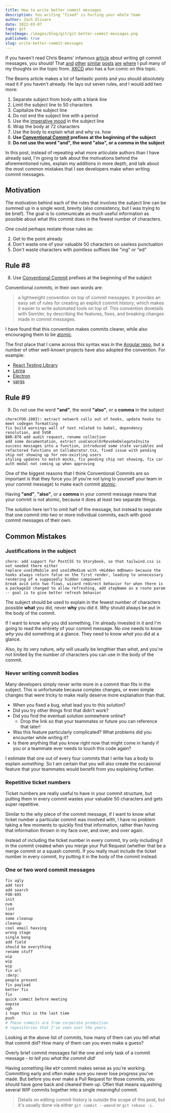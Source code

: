 ```yaml
---
title: How to write better commit messages
description: You writing "fixed" is hurting your whole team
author: Zach Olivare
date: 2022-03-07
tags: git
heroImage: /images/blog/git/git-better-commit-messages.png
published: true
slug: write-better-commit-messages
---
```



If you haven't read Chris Beams' infamous [article](https://cbea.ms/git-commit/) about writing git commit messages, you should! That [and][1] [other][2] [similar][3] [posts][4] [are][5] [where][6] I pull many of my thoughts on the topic from. [XKCD] also has a fun comic on this topic.

[1]: https://www.git-scm.com/book/en/v2/Distributed-Git-Contributing-to-a-Project#_commit_guidelines
[2]: https://github.com/torvalds/subsurface-for-dirk/blob/master/README.md#contributing
[3]: http://tbaggery.com/2008/04/19/a-note-about-git-commit-messages.html
[4]: http://who-t.blogspot.co.at/2009/12/on-commit-messages.html
[5]: https://github.com/erlang/otp/wiki/writing-good-commit-messages
[6]: https://github.com/spring-projects/spring-framework/blob/30bce7/CONTRIBUTING.md#format-commit-messages
[xkcd]: https://xkcd.com/1296/

The Beams article makes a lot of fantastic points and you should absolutely read it if you haven't already. He lays out seven rules, and I would add two more:

1. Separate subject from body with a blank line
2. Limit the subject line to 50 characters
3. Capitalize the subject line
4. Do not end the subject line with a period
5. Use the <Asterisk client:load tooltip='As if you were giving a command, without suffixes like "ed" or "ing"'>[imperative mood](https://en.wikipedia.org/wiki/Imperative_mood)</Asterisk> in the subject line
6. Wrap the body at 72 characters
7. Use the body to explain what and why vs. how
8. **Use [Conventional Commit](https://www.conventionalcommits.org/en/v1.0.0/#summary) prefixes at the beginning of the subject**
9. **Do not use the word "and", the word "also", or a comma in the subject**

In this post, instead of repeating what more articulate authors than I have already said, I'm going to talk about the motivations behind the aforementioned rules, explain my additions in more depth, and talk about the most common mistakes that I see developers make when writing commit messages.

## Motivation

The motivation behind each of the rules that involves the subject line can be summed up in a single word, <Sparkles client:load>brevity</Sparkles> (also consistency, but I was trying to be brief). The goal is to communicate as much useful information as possible about what this commit does in the fewest number of characters.

One could perhaps restate those rules as:

<ol>
  <li value="2">Get to the point already</li>
  <li value="4">Don't waste one of your valuable 50 characters on useless punctuation</li>
  <li value="5">Don't waste characters with pointless suffixes like "ing" or "ed"</li>
</ol>

## Rule #8

8. Use [Conventional Commit](https://www.conventionalcommits.org/en/v1.0.0/#summary) prefixes at the beginning of the subject

Conventional commits, in their own words are:

> a lightweight convention on top of commit messages. It provides an easy set of rules for creating an explicit commit history; which makes it easier to write automated tools on top of. This convention dovetails with SemVer, by describing the features, fixes, and breaking changes made in commit messages.

I have found that this convention makes commits clearer, while also encouraging them to be [atomic].

[atomic]: https://www.freshconsulting.com/insights/blog/atomic-commits

The first place that I came across this syntax was in the [Angular repo](https://github.com/angular/angular/commits/master), but a number of other well-known projects have also adopted the convention. For example:

- [React Testing Library](https://github.com/testing-library/react-testing-library/commits/main)
- [Lerna](https://github.com/lerna/lerna/commits/main)
- [Electron](https://github.com/electron/electron/commits/main)
- [yargs](https://github.com/yargs/yargs/commits/main)

## Rule #9

9. Do not use the word **"and"**, the word **"also"**, or a **comma** in the subject

```
chore(FOO-1003): extract network calls out of hooks, update hooks to meet codegen formatting
fix build warnings wall of text related to babel, dependency resolution, and SVGR
BAR-878 add audit request, rename collection
add some documentation, extract useCancelOrRevokeDelegateInvite success messages into a function, introduced some state variables and refactored functions on Collaborator.tsx, fixed issue with pending ship not showing up for non-existing users
styling updates to match mocks, fix pending chip not showing, fix car auth modal not coming up when approving
```

One of the biggest reasons that I think Conventional Commits are so important is that they force you (if you're not lying to yourself your team in your commit message) to make each commit [atomic].

Having **"and"**, **"also"**, or a **comma** in your commit message means that your commit is not atomic, because it does at least two separate things.

The solution here isn't to omit half of the message, but instead to separate that one commit into two or more individual commits, each with good commit messages of their own.

## Common Mistakes

### Justifications in the subject

```
chore: add support for PostCSS to Storybook, so that tailwind.css is not needed there either
replace useIsMobile and useIsMedium with <Hidden mdDown> because the hooks always return false on the first render, leading to unnecessary rendering of a supposedly hidden component
break avid into two flows, wizard redirect behavior for when there is a packageId changed to allow refreshing, add stepName as a route param -- goal is to give better refresh behavior
```

The subject should be used to explain in the fewest number of characters possible **what** you did, never **why** you did it. _Why_ should always be put in the body of the commit.

If I want to know _why_ you did something, I'm already invested in it and I'm going to read the entirety of your commit message. No one needs to know _why_ you did something at a glance. They need to know _what_ you did at a glance.

Also, by its very nature, _why_ will usually be lengthier than _what_, and you're not limited by the number of characters you can use in the body of the commit.

### Never writing commit bodies

Many developers simply never write more in a commit than fits in the subject. This is unfortunate because complex changes, or even simple changes that were tricky to make really deserve more explanation than that.

- When you fixed a bug, what lead you to this solution?
- Did you try other things first that didn't work?
- Did you find the eventual solution somewhere online?
  - Drop the link so that your teammates or future you can reference that later!
- Was this feature particularly complicated? What problems did you encounter while writing it?
- Is there anything that you know right now that might come in handy if you or a teammate ever needs to touch this code again?

I estimate that one out of every four commits that I write has a body to explain _something_. So I am certain that you will also create the occasional feature that your teammates would benefit from you explaining further.

### Repetitive ticket numbers

Ticket numbers are really useful to have in your commit structure, but putting them in every commit wastes your valuable 50 characters and gets super repetitive.

Similar to the _why_ piece of the commit message, if I want to know what ticket number a particular commit was involved with, I have no problem taking a few moments to quickly find that information, rather than having that information thrown in my face over, and over, and over again.

Instead of including the ticket number in every commit, try only including it in the commit created when you merge your Pull Request (whether that be a merge commit or a squash commit). If you really must include the ticket number in every commit, try putting it in the body of the commit instead.

### One or two word commit messages

```bash
fix ugly
add test
add search
FOO-695
init
nvm
lint
moar
some cleanup
cleanup
cool email haxxing
wrong stage
single bang
add field
should be everything
rename stuff
wip
wip
wip
fix url
:derp:
people present
fix payload
better fix
fix
quick commit before meeting
oopsie
ugh
i hope this is the last time
push
# These commits are from corporate production
# repositories that I've seen over the years.
```

Looking at the above list of commits, how many of them can you tell what that commit did? How many of them can you even make a guess?

Overly brief commit messages fail the one and only task of a commit message - _to tell you what the commit did!_

Having something like `WIP` commit makes sense as you're working. Committing early and often make sure you never lose progress you've made. But before you ever make a Pull Request for those commits, you should have gone back and cleaned them up. Often that means squashing several WIP commits together into a single meaningful commit.

> Details on editing commit history is outside the scope of this post, but it's usually done via either `git commit --amend` or `git rebase -i`.
